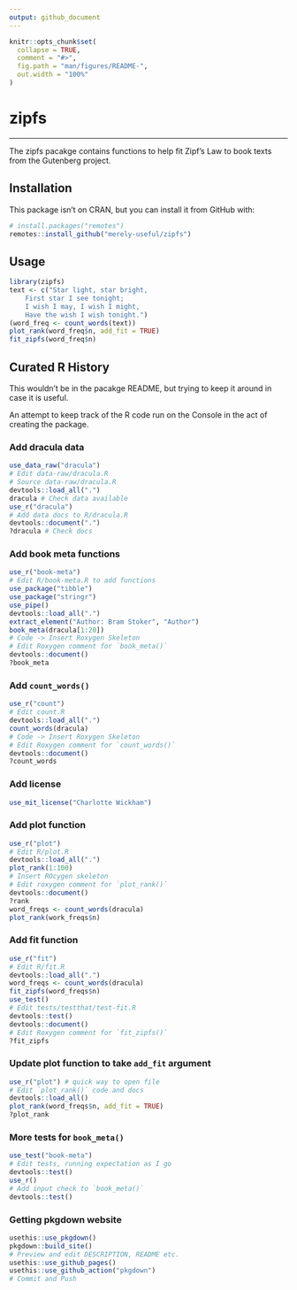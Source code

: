 ```yaml
---
output: github_document
---
```


<!-- README.md is generated from README.Rmd. Please edit that file -->

```r
knitr::opts_chunk$set(
  collapse = TRUE,
  comment = "#>",
  fig.path = "man/figures/README-",
  out.width = "100%"
)
```

# zipfs

<!-- badges: start -->
<!-- badges: end -->

---

The zipfs pacakge contains functions to help fit Zipf's Law to book texts from the Gutenberg project.

## Installation

This package isn't on CRAN, but you can install it from  GitHub with:
```r
# install.packages("remotes")
remotes::install_github("merely-useful/zipfs")
```

## Usage

```r
library(zipfs)
text <- c("Star light, star bright,
    First star I see tonight;
    I wish I may, I wish I might,
    Have the wish I wish tonight.")
(word_freq <- count_words(text))
plot_rank(word_freq$n, add_fit = TRUE)
fit_zipfs(word_freq$n)
```


## Curated R History

This wouldn't be in the pacakge README, but trying to keep it around in case it is useful.

An attempt to keep track of the R code run on the Console in the act of creating the package.

### Add dracula data

```r
use_data_raw("dracula")
# Edit data-raw/dracula.R
# Source data-raw/dracula.R
devtools::load_all(".")
dracula # Check data available
use_r("dracula")
# Add data docs to R/dracula.R
devtools::document(".")
?dracula # Check docs
```

### Add book meta functions

```r
use_r("book-meta")
# Edit R/book-meta.R to add functions
use_package("tibble")
use_package("stringr")
use_pipe()
devtools::load_all(".")
extract_element("Author: Bram Stoker", "Author")
book_meta(dracula[1:20])
# Code -> Insert Roxygen Skeleton
# Edit Roxygen comment for `book_meta()`
devtools::document()
?book_meta
```

### Add `count_words()`

```r
use_r("count")
# Edit count.R
devtools::load_all(".")
count_words(dracula)
# Code -> Insert Roxygen Skeleton
# Edit Roxygen comment for `count_words()`
devtools::document()
?count_words
```

### Add license

```r
use_mit_license("Charlotte Wickham")
```

### Add plot function

```r
use_r("plot")
# Edit R/plot.R
devtools::load_all(".")
plot_rank(1:100)
# Insert ROcygen skeleton
# Edit roxygen comment for `plot_rank()`
devtools::document()
?rank
word_freqs <- count_words(dracula)
plot_rank(work_freqs$n)
```

### Add fit function

```r
use_r("fit")
# Edit R/fit.R
devtools::load_all(".")
word_freqs <- count_words(dracula)
fit_zipfs(word_freqs$n)
use_test()
# Edit tests/testthat/test-fit.R
devtools::test()
devtools::document()
# Edit Roxygen comment for `fit_zipfs()`
?fit_zipfs
```

### Update plot function to take `add_fit` argument

```r
use_r("plot") # quick way to open file
# Edit `plot_rank()` code and docs
devtools::load_all()
plot_rank(word_freqs$n, add_fit = TRUE)
?plot_rank
```

### More tests for `book_meta()`

```r
use_test("book-meta")
# Edit tests, running expectation as I go
devtools::test()
use_r()
# Add input check to `book_meta()`
devtools::test()
```


### Getting pkgdown website

```r
usethis::use_pkgdown()
pkgdown::build_site()
# Preview and edit DESCRIPTION, README etc.
usethis::use_github_pages()
usethis::use_github_action("pkgdown")
# Commit and Push
```

